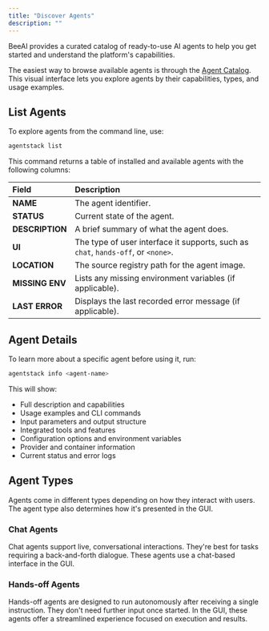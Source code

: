 ```yaml
---
title: "Discover Agents"
description: ""
---
```


BeeAI provides a curated catalog of ready-to-use AI agents to help you get started and understand the platform's capabilities. 

The easiest way to browse available agents is through the [Agent Catalog](https://beeai.dev/agents). This visual interface lets you explore agents by their capabilities, types, and usage examples.

## List Agents

To explore agents from the command line, use:

```bash
agentstack list
```

This command returns a table of installed and available agents with the following columns:

| **Field**       | **Description**                                                                    |
|:-----------------|:----------------------------------------------------------------------------------|
| **NAME**         | The agent identifier.                                                             |
| **STATUS**       | Current state of the agent.                                                       |
| **DESCRIPTION**  | A brief summary of what the agent does.                                           |
| **UI**           | The type of user interface it supports, such as `chat`, `hands-off`, or `<none>`. |
| **LOCATION**     | The source registry path for the agent image.                                     |
| **MISSING ENV**  | Lists any missing environment variables (if applicable).                          |
| **LAST ERROR**   | Displays the last recorded error message (if applicable).                         |

## Agent Details

To learn more about a specific agent before using it, run:

```bash
agentstack info <agent-name>
```

This will show:
- Full description and capabilities
- Usage examples and CLI commands
- Input parameters and output structure
- Integrated tools and features
- Configuration options and environment variables
- Provider and container information
- Current status and error logs

## Agent Types

Agents come in different types depending on how they interact with users. The agent type also determines how it's presented in the GUI.

### Chat Agents

Chat agents support live, conversational interactions. They're best for tasks requiring a back-and-forth dialogue. These agents use a chat-based interface in the GUI.

### Hands-off Agents  

Hands-off agents are designed to run autonomously after receiving a single instruction. They don't need further input once started. In the GUI, these agents offer a streamlined experience focused on execution and results.